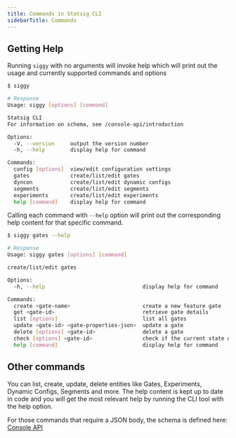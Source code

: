 ```yaml
---
title: Commands in Statsig CLI
sidebarTitle: Commands
---
```


## Getting Help

Running `siggy` with no arguments will invoke help which will print out the usage and currently supported commands and options

``` bash
$ siggy

# Response
Usage: siggy [options] [command]

Statsig CLI
For information on schema, see /console-api/introduction

Options:
  -V, --version     output the version number
  -h, --help        display help for command

Commands:
  config [options]  view/edit configuration settings
  gates             create/list/edit gates
  dyncon            create/list/edit dynamic configs
  segments          create/list/edit segments
  experiments       create/list/edit experiments
  help [command]    display help for command
```

Calling each command with `--help` option will print out the corresponding help content for that specific command.

``` bash
$ siggy gates --help

# Response
Usage: siggy gates [options] [command]

create/list/edit gates

Options:
  -h, --help                               display help for command

Commands:
  create <gate-name>                       create a new feature gate
  get <gate-id>                            retrieve gate details
  list [options]                           list all gates
  update <gate-id> <gate-properties-json>  update a gate
  delete [options] <gate-id>               delete a gate
  check [options] <gate-id>                check if the current state of the gate for a user
  help [command]                           display help for command
```

## Other commands

You can list, create, update, delete entities like Gates, Experiments, Dynamic Configs, Segments and more.  The help content is kept up to date in code and you will get the most relevant help by running the CLI tool with the help option.

For those commands that require a JSON body, the schema is defined here: [Console API](/console-api/introduction)

